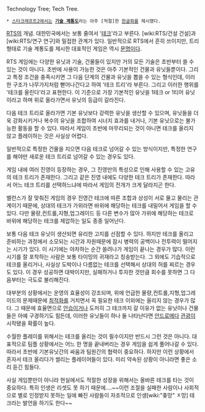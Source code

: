 Technology Tree; Tech Tree.

 * [[스타크래프트2]]에서는 '''[[기술 계통도]]'''라는 아주 [적절]한 [[한글화]]를 제시했다.

[[RTS]]의 개념. 대한민국에서는 보통 줄여서 '[[테크]]'라고 부른다. [wiki:RTS/건설 건설]과 [wiki:RTS/연구 연구]와 밀접한 관계가 있다. 일반적으로 RTS에서 흔히 쓰이지만, 트리 형태로 기술 계통도를 제시한 대표적인 게임은 역시 [[문명]]이다.

RTS 게임에는 다양한 유닛과 기술, 건물들이 있지만 거의 모든 기술은 초반부터 쓸 수 있는 것이 아니다. 초반에 사용이 가능한 것은 아주 기본적인 건물과 유닛들뿐이다. 그리고 특정 조건을 충족시키면 그 다음 단계의 건물과 유닛을 뽑을 수 있는 형식인데, 이러한 구조가 나무가지처럼 뻗어나간다고 하여 '테크 트리'라 부른다. 그리고 이러한 행위를 '테크를 올린다'라고 표현한다. 이 기준으로 가장 기본적인 유닛을 1테크 or 1티어 유닛이라고 하며 위로 올라가면서 유닛의 등급이 갈라진다.

다음 테크 트리로 올라가면 기본 유닛보다 강력한 유닛을 생산할 수 있으며, 유닛들을 더욱 강화시키거나 복수의 유닛을 조합하여 시너지 효과를 내거나, 기본 유닛으로는 불가능한 활동을 할 수 있다. 따라서 게임이 초반에 마무리되는 것이 아니면 테크를 올리지 않고 플레이하는 것은 사실상 어렵다.

일반적으로 특정한 건물을 지으면 다음 테크로 넘어갈 수 있는 방식이지만, 특정한 연구를 해야만 새로운 테크 트리로 넘어갈 수 있는 경우도 있다.

게임 내에 여러 진영이 등장하는 경우, 그 진영만의 특성으로 인해 사용할 수 있는 고유의 테크 트리가 존재한다. 그리고 같은 진영 내에도 다양한 테크 트리가 존재한다. 따라서 어느 테크 트리를 선택하느냐에 따라서 게임의 전개가 크게 달라지곤 한다.

밸런스가 잘 맞춰진 게임의 경우 진영간 테크에 따른 조합과 상성이 서로 물고 물리는 관계이기 때문에, 상대의 테크가 가위라면 바위에 해당하는 테크를 내밀어서 게임을 할 수 있다. 다만 물량,컨트롤,지형,업그레이드 등 다른 변수가 많아 가위에 해당하는 테크로 바위에 해당하는 테크를 제압하는 일도 종종 일어난다.

보통 다음 테크 유닛이 생산되면 유리한 고지를 선점할 수 있다. 하지만 테크를 올리고 준비하는 과정에서 소모되는 시간과 자원때문에 잠시 병력의 공백이나 전투력이 떨어지는 시기가 있다. 이 시기에는 아차하는 순간 쓸려나가 게임이 끝나는 경우가 많다. 이런 시기를 잘 포착하는 사람은 보통 타이밍의 귀재라고 칭송받는다. 그 외에도 기습적으로 테크를 올리거나, 사실상 도박이나 다름없는 테크를 선택해서 상대의 허를 찌르는 경우도 있다. 이 경우 성공하면 대박이지만, 실패하거나 투자한 것만큼 회수를 못하면 그 다음부터는 극도로 불리해진다.

대부분의 상황에서는 운영의 효율성이 강조되며, 위에 언급한 물량,컨트롤,지형,업그레이드의 문제때문에 [[최적화]]를 거치면서 꼭 필요한 테크 이외에는 올리지 않는 경우가 많다. 그 때문에 효율면으로 [[안습]]이거나 도저히 그 테크까지 갈 이유가 없는 유닛이나 건물들은 아예 구경하기도 힘든데, 이러한 유닛들이 하나 둘 나타난다면 [[안드로메다]] [[관광]]이 시작됐을 확률이 높다.

수월한 플레이를 위해서는 테크를 올리는 것이 필수이지만 반드시 그런 것은 아니다. 대표적으로 팀플 상황에서는 어느 한 명을 끝내버리는 경우 게임을 쉽게 풀어나갈 수 있다. 따라서 초반에 기본유닛간의 싸움과 팀원간의 협력이 중요하다. 하지만 이런 상황에서 혼자서 테크 올리다가 썰리는 플레이어들이 있다. 미리 약속된 상황이 아니라면 좋은 소리 듣긴 힘들다.

사실 게임뿐만이 아니라 현실에서도 적절한 성장을 위해서는 올바른 테크를 타는 것이 중요하다. 특히 인생은 리셋도 못 하기 때문에….~~이런 조절을 실패한 사람이나 사회적으로 별로 인정받지 못하는 일에 빠진 사람들이 자조적으로 인생[wiki:"좆망" ㅈ망] 테크라는 발언을 하기도 한다~~
